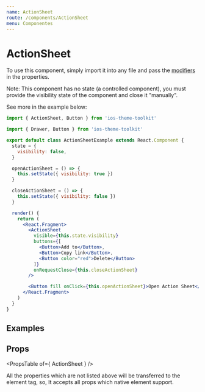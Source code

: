 ```yaml
---
name: ActionSheet
route: /components/ActionSheet
menu: Componentes
---
```



# ActionSheet

To use this component, simply import it into any file and pass the [modifiers](#/#props) in the properties.

Note: This component has no state (a controlled component), you must provide the visibility state of the component and close it "manually".

See more in the example below:

```jsx
import { ActionSheet, Button } from 'ios-theme-toolkit'

import { Drawer, Button } from 'ios-theme-toolkit'

export default class ActionSheetExample extends React.Component {
  state = {
    visibility: false,
  }

  openActionSheet = () => {
    this.setState({ visibility: true })
  }

  closeActionSheet = () => {
    this.setState({ visibility: false })
  }

  render() {
    return (
      <React.Fragment>
        <ActionSheet
          visible={this.state.visibility}
          buttons={[
            <Button>Add to</Button>,
            <Button>Copy link</Button>,
            <Button color="red">Delete</Button>
          ]}
          onRequestClose={this.closeActionSheet}
        />

        <Button fill onClick={this.openActionSheet}>Open Action Sheet</Button>
      </React.Fragment>
    )
  }
}
```

## Examples

<Playground>
  <ActionSheetExample />
</Playground>

## Props

<PropsTable of={ ActionSheet } />

All the properties which are not listed above will be transferred to the element tag, so, It accepts all props which native element support.
